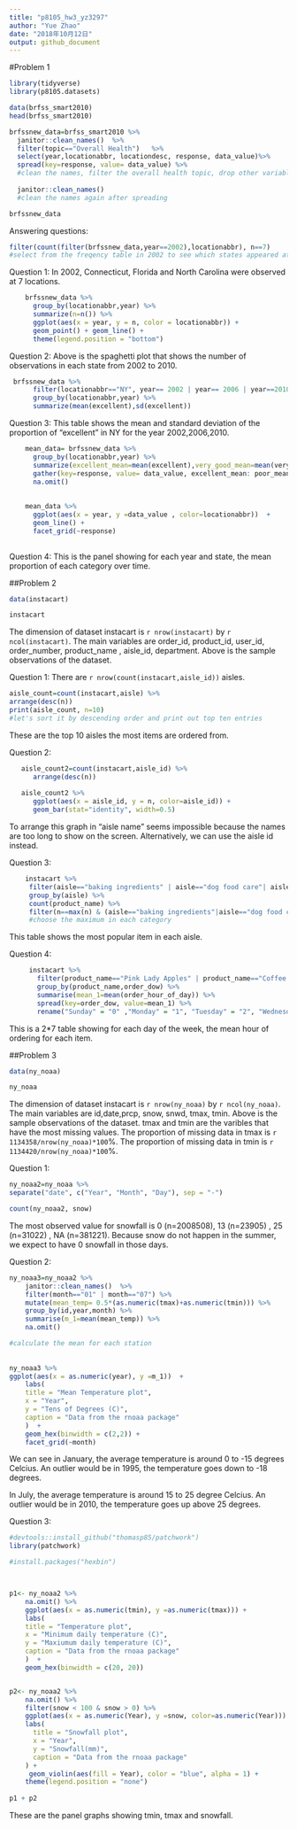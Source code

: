 ```yaml
---
title: "p8105_hw3_yz3297"
author: "Yue Zhao"
date: "2018年10月12日"
output: github_document
---
```

#Problem 1


```r
library(tidyverse)
library(p8105.datasets)

data(brfss_smart2010)
head(brfss_smart2010)

brfssnew_data=brfss_smart2010 %>%
  janitor::clean_names()  %>%
  filter(topic=="Overall Health")   %>%
  select(year,locationabbr, locationdesc, response, data_value)%>%
  spread(key=response, value= data_value) %>%
  #clean the names, filter the overall health topic, drop other variables and turning data from long to wide
  
  janitor::clean_names()
  #clean the names again after spreading

brfssnew_data

```

Answering questions:
```r
filter(count(filter(brfssnew_data,year==2002),locationabbr), n==7)
#select from the freqency table in 2002 to see which states appeared at 7 locations
```
Question 1: In 2002, Connecticut, Florida and North Carolina were observed at 7 locations.

```r
    brfssnew_data %>%
      group_by(locationabbr,year) %>%
      summarize(n=n()) %>%
      ggplot(aes(x = year, y = n, color = locationabbr)) + 
      geom_point() + geom_line() + 
      theme(legend.position = "bottom")
```


Question 2: Above is the spaghetti plot that shows the number of observations in each state from 2002 to 2010.

```r
 brfssnew_data %>%
      filter(locationabbr=="NY", year== 2002 | year== 2006 | year==2010) %>%
      group_by(locationabbr,year) %>%
      summarize(mean(excellent),sd(excellent))

```

Question 3: This table shows the mean and standard deviation of the proportion of "excellent" in NY for the year 2002,2006,2010.

```r


    mean_data= brfssnew_data %>%
      group_by(locationabbr,year) %>%
      summarize(excellent_mean=mean(excellent),very_good_mean=mean(very_good),good_mean=mean(good),fair_mean=mean(fair),poor_mean=mean(poor)) %>%
      gather(key=response, value= data_value, excellent_mean: poor_mean) %>%
      na.omit()
      
        
    mean_data %>%
      ggplot(aes(x = year, y =data_value , color=locationabbr))  + 
      geom_line() +
      facet_grid(~response)
    

```


Question 4: This is the panel showing for each year and state, the mean proportion of each category over time. 


##Problem 2

```r
data(instacart)

instacart

```

The dimension of dataset instacart is `r nrow(instacart)` by `r ncol(instacart)`. The main variables are order_id, product_id, user_id, order_number, product_name , aisle_id, department. Above is the sample observations of the dataset. 

Question 1: There are `r nrow(count(instacart,aisle_id))` aisles. 


```r
aisle_count=count(instacart,aisle) %>%
arrange(desc(n))
print(aisle_count, n=10)
#let's sort it by descending order and print out top ten entries
```
These are the top 10 aisles the most items are ordered from.

Question 2: 

```r

   aisle_count2=count(instacart,aisle_id) %>%
      arrange(desc(n))
    
   aisle_count2 %>%
      ggplot(aes(x = aisle_id, y = n, color=aisle_id)) + 
      geom_bar(stat="identity", width=0.5)
```

To arrange this graph in "aisle name" seems impossible because the names are too long to show on the screen. Alternatively, we can use the aisle id instead. 

Question 3:
```r
    instacart %>%
     filter(aisle=="baking ingredients" | aisle=="dog food care"| aisle=="packaged vegetables fruits") %>%
     group_by(aisle) %>%
     count(product_name) %>%
     filter(n==max(n) & (aisle=="baking ingredients"|aisle=="dog food care"| aisle=="packaged vegetables fruits"))
     #choose the maximum in each category
```

This table shows the most popular item in each aisle. 


Question 4:
```r
     instacart %>%
       filter(product_name=="Pink Lady Apples" | product_name=="Coffee Ice Cream") %>%
       group_by(product_name,order_dow) %>%
       summarise(mean_1=mean(order_hour_of_day)) %>%
       spread(key=order_dow, value=mean_1) %>%
       rename("Sunday" = "0" ,"Monday" = "1", "Tuesday" = "2", "Wednesday" = "3", "Thursday" = "4", "Friday" = "5", "Saturday" = "6")
```

This is a 2*7 table showing for each day of the week, the mean hour of ordering for each item.


##Problem 3
```r
data(ny_noaa)

ny_noaa

```
The dimension of dataset instacart is `r nrow(ny_noaa)` by `r ncol(ny_noaa)`. The main variables are id,date,prcp, snow, snwd, tmax, tmin.
Above is the sample observations of the dataset. tmax and tmin are the varibles that have the most missing values. The proportion of missing data in tmax is `r 1134358/nrow(ny_noaa)*100`%. The proportion of missing data in tmin is `r 1134420/nrow(ny_noaa)*100`%. 

Question 1: 

```r
ny_noaa2=ny_noaa %>%
separate("date", c("Year", "Month", "Day"), sep = "-") 
```

```r

count(ny_noaa2, snow)

```

The most observed value for snowfall is 0 (n=2008508), 13 (n=23905) , 25 (n=31022) , NA (n=381221). Because snow do not happen in the summer, we expect to have 0 snowfall in those days. 


Question 2:

```r
ny_noaa3=ny_noaa2 %>%
    janitor::clean_names()  %>%
    filter(month=="01" | month=="07") %>%
    mutate(mean_temp= 0.5*(as.numeric(tmax)+as.numeric(tmin))) %>%
    group_by(id,year,month) %>%
    summarise(m_1=mean(mean_temp)) %>%
    na.omit()

#calculate the mean for each station    
  
  
ny_noaa3 %>%
ggplot(aes(x = as.numeric(year), y =m_1))  + 
    labs(
    title = "Mean Temperature plot",
    x = "Year",
    y = "Tens of Degrees (C)",
    caption = "Data from the rnoaa package"
    )  +
    geom_hex(binwidth = c(2,2)) +
    facet_grid(~month)

```

We can see in January, the average temperature is around 0 to -15 degrees Celcius. An outlier would be in 1995, the temperature goes down to -18 degrees. 

In July, the average temperature is around 15 to 25 degree Celcius. An outlier would be in 2010, the temperature goes up above 25 degrees. 




Question 3: 



```r
#devtools::install_github("thomasp85/patchwork")
library(patchwork)

#install.packages("hexbin")



p1<- ny_noaa2 %>%
    na.omit() %>%
    ggplot(aes(x = as.numeric(tmin), y =as.numeric(tmax))) +
    labs(
    title = "Temperature plot",
    x = "Minimum daily temperature (C)",
    y = "Maxiumum daily temperature (C)",
    caption = "Data from the rnoaa package"
    )  +
    geom_hex(binwidth = c(20, 20))


p2<- ny_noaa2 %>%
    na.omit() %>%
    filter(snow < 100 & snow > 0) %>%
    ggplot(aes(x = as.numeric(Year), y =snow, color=as.numeric(Year))) + 
    labs(
      title = "Snowfall plot",
      x = "Year",
      y = "Snowfall(mm)",
      caption = "Data from the rnoaa package"
    ) +
     geom_violin(aes(fill = Year), color = "blue", alpha = 1) +
    theme(legend.position = "none")
  
p1 + p2
```

These are the panel graphs showing tmin, tmax and snowfall. 


